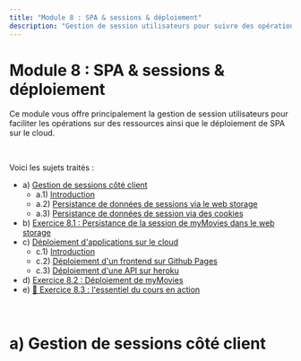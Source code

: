 ```yaml
---
title: "Module 8 : SPA & sessions & déploiement"
description: "Gestion de session utilisateurs pour suivre des opérations sur des ressources & déploiement de SPA sur le cloud"
---
```


# Module 8 : SPA & sessions & déploiement
Ce module vous offre principalement la gestion de session utilisateurs 
pour faciliter les opérations sur des ressources ainsi que le déploiement de SPA sur le cloud.

<br/>

Voici les sujets traités :
- a) [Gestion de sessions côté client](#a)
    - a.1) [Introduction](#a1)
    - a.2) [Persistance de données de sessions via le web storage](#a2)
    - a.3) [Persistance de données de session via des cookies](#a3)
- b) [Exercice 8.1 : Persistance de la session de myMovies dans le web storage](#b)
- c) [Déploiement d'applications sur le cloud](#d)
    - c.1) [Introduction](#d1)
    - c.2) [Déploiement d'un frontend sur Github Pages](#d2)
    - c.3) [Déploiement d'une API sur heroku](#d3)
- d) [Exercice 8.2 : Déploiement de myMovies](#d)
- e) [🍬 Exercice 8.3 : l'essentiel du cours en action](#e)



<br/>

# <a id="a"></a>a) Gestion de sessions côté client

<br/>